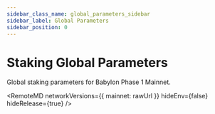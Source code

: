 ```yaml
---
sidebar_class_name: global_parameters_sidebar
sidebar_label: Global Parameters
sidebar_position: 0
---
```


# Staking Global Parameters

Global staking parameters for Babylon Phase 1 Mainnet.



<RemoteMD
  networkVersions={{
    mainnet: rawUrl
  }}
  hideEnv={false}
  hideRelease={true}
/>
